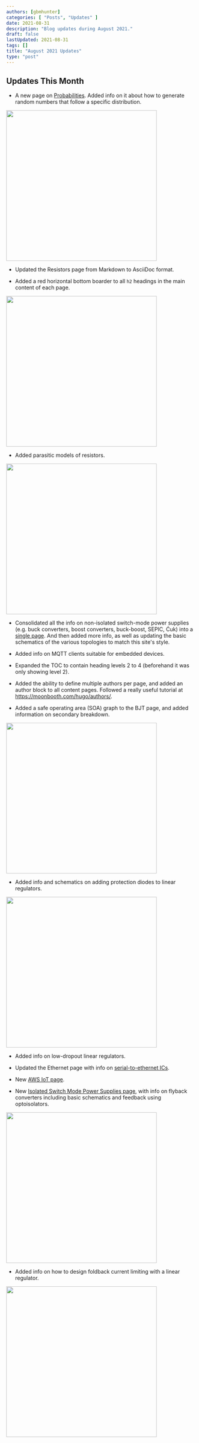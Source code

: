 ```yaml
---
authors: [gbmhunter]
categories: [ "Posts", "Updates" ]
date: 2021-08-31
description: "Blog updates during August 2021."
draft: false
lastUpdated: 2021-08-31
tags: []
title: "August 2021 Updates"
type: "post"
---
```



## Updates This Month

* A new page on [Probabilities](/mathematics/statistics/probabilities/). Added info on it about how to generate random numbers that follow a specific distribution.


<Image src={probabilities_page_screenshot} width="400px"></Image>

* Updated the Resistors page from Markdown to AsciiDoc format.

* Added a red horizontal bottom boarder to all `h2` headings in the main content of each page.


<Image src={red_border_under_titles_screenshot} width="400px"></Image>

* Added parasitic models of resistors.


<Image src={resistor_parasitic_elements_screenshot} width="400px"></Image>

* Consolidated all the info on non-isolated switch-mode power supplies (e.g. buck converters, boost converters, buck-boost, SEPIC, Ćuk) into a [single page](/electronics/components/power-regulators/switch-mode-power-supplies-smps/). And then added more info, as well as updating the basic schematics of the various topologies to match this site's style.

* Added info on MQTT clients suitable for embedded devices.

* Expanded the TOC to contain heading levels 2 to 4 (beforehand it was only showing level 2).

* Added the ability to define multiple authors per page, and added an author block to all content pages. Followed a really useful tutorial at https://moonbooth.com/hugo/authors/.

* Added a safe operating area (SOA) graph to the BJT page, and added information on secondary breakdown.


<Image src={bjt_safe_operating_area_screenshot} width="400px"></Image>

* Added info and schematics on adding protection diodes to linear regulators.


<Image src={lin_reg_discharge_protection_screenshot} width="400px"></Image>

* Added info on low-dropout linear regulators.

* Updated the Ethernet page with info on [serial-to-ethernet ICs](/electronics/communication-protocols/ethernet-protocol/).

* New [AWS IoT page](/programming/cloud/aws/aws-iot/).

* New [Isolated Switch Mode Power Supplies page](/electronics/components/power-regulators/isolated-switch-mode-power-supplies/), with info on flyback converters including basic schematics and feedback using optoisolators.


<Image src={flyback_converters_screenshot} width="400px"></Image>

* Added info on how to design foldback current limiting with a linear regulator.


<Image src={linear_reg_foldback_current_limit_screenshot} width="400px"></Image>
